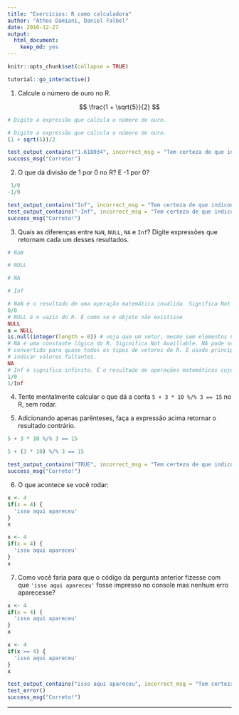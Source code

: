 ```yaml
---
title: "Exercícios: R como calculadora"
author: "Athos Damiani, Daniel Falbel"
date: 2016-12-27
output: 
  html_document: 
    keep_md: yes
---
```


```r
knitr::opts_chunk$set(collapse = TRUE)
```

<script src="https://cdn.datacamp.com/datacamp-light-latest.min.js"></script>

```r
tutorial::go_interactive()
```


1. Calcule o número de ouro no R.

$$ \frac{1 + \sqrt{5}}{2} $$

```r
# Digite a expressão que calcula o número de ouro.
```

```r
# Digite a expressão que calcula o número de ouro.
(1 + sqrt(5))/2
```

```r
test_output_contains("1.618034", incorrect_msg = "Tem certeza de que indicou a expressão corretamente?")
success_msg("Correto!")
```

2. O que dá divisão de 1 por 0 no R? E -1 por 0? 

```r
 1/0
-1/0
```

```r
test_output_contains("Inf", incorrect_msg = "Tem certeza de que indicou a expressão corretamente?")
test_output_contains("-Inf", incorrect_msg = "Tem certeza de que indicou a expressão corretamente?")
success_msg("Correto!")
```

3. Quais as diferenças entre `NaN`, `NULL`, `NA` e `Inf`? Digite expressões que
retornam cada um desses resultados.

```r
# NaN

# NULL

# NA

# Inf

```

```r
# NaN é o resultado de uma operação matemática inválida. Significa Not A Number
0/0
# NULL é o vazio do R. É como se o objeto não existisse
NULL
a = NULL
is.null(integer(length = 0)) # veja que um vetor, mesmo sem elementos não é NULL
# NA é uma constante lógica do R. Siginifica Not Availlable. NA pode ser 
# convertido para quase todos os tipos de vetores do R. É usado principalmente para
# indicar valores faltantes.
NA
# Inf é significa infinito. É o resultado de operações matemáticas cujo limite é infinito.
1/0
1/Inf
```

4. Tente mentalmente calcular o que dá a conta `5 + 3 * 10 %/% 3 == 15` no R, sem rodar.

5. Adicionando apenas parênteses, faça a expressão acima retornar o resultado contrário.

```r
5 + 3 * 10 %/% 3 == 15
```

```r
5 + (3 * 10) %/% 3 == 15
```

```r
test_output_contains("TRUE", incorrect_msg = "Tem certeza de que indicou a expressão corretamente?")
success_msg("Correto!")
```

6. O que acontece se você rodar:

```r
x <- 4
if(x = 4) {
  'isso aqui apareceu'
}
x
```

```r
x <- 4
if(x = 4) {
  'isso aqui apareceu'
}
x
```

7. Como você faria para que o código da pergunta anterior fizesse com que `'isso aqui apareceu'` fosse impresso no console mas nenhum erro aparecesse?

```r
x <- 4
if(x = 4) {
  'isso aqui apareceu'
}
x
```

```r
x <- 4
if(x == 4) {
  'isso aqui apareceu'
}
x
```

```r
test_output_contains("isso aqui apareceu", incorrect_msg = "Tem certeza de que indicou a expressão corretamente?")
test_error()
success_msg("Correto!")
```


--------------------------------------------------------------------------------

